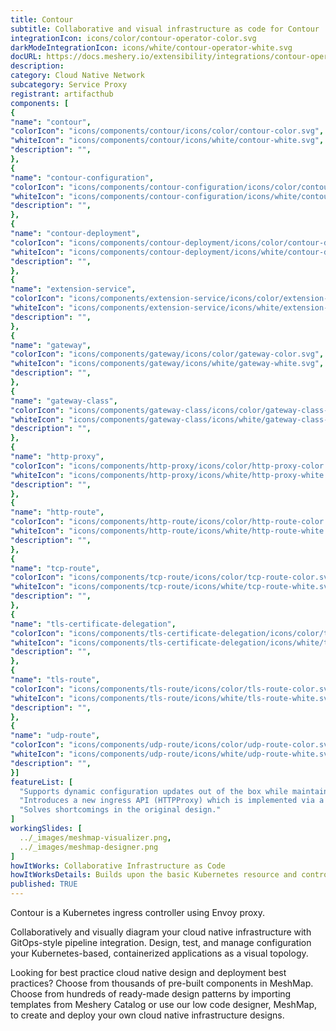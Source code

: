 ```yaml
---
title: Contour
subtitle: Collaborative and visual infrastructure as code for Contour
integrationIcon: icons/color/contour-operator-color.svg
darkModeIntegrationIcon: icons/white/contour-operator-white.svg
docURL: https://docs.meshery.io/extensibility/integrations/contour-operator
description: 
category: Cloud Native Network
subcategory: Service Proxy
registrant: artifacthub
components: [
{
"name": "contour",
"colorIcon": "icons/components/contour/icons/color/contour-color.svg",
"whiteIcon": "icons/components/contour/icons/white/contour-white.svg",
"description": "",
},
{
"name": "contour-configuration",
"colorIcon": "icons/components/contour-configuration/icons/color/contour-configuration-color.svg",
"whiteIcon": "icons/components/contour-configuration/icons/white/contour-configuration-white.svg",
"description": "",
},
{
"name": "contour-deployment",
"colorIcon": "icons/components/contour-deployment/icons/color/contour-deployment-color.svg",
"whiteIcon": "icons/components/contour-deployment/icons/white/contour-deployment-white.svg",
"description": "",
},
{
"name": "extension-service",
"colorIcon": "icons/components/extension-service/icons/color/extension-service-color.svg",
"whiteIcon": "icons/components/extension-service/icons/white/extension-service-white.svg",
"description": "",
},
{
"name": "gateway",
"colorIcon": "icons/components/gateway/icons/color/gateway-color.svg",
"whiteIcon": "icons/components/gateway/icons/white/gateway-white.svg",
"description": "",
},
{
"name": "gateway-class",
"colorIcon": "icons/components/gateway-class/icons/color/gateway-class-color.svg",
"whiteIcon": "icons/components/gateway-class/icons/white/gateway-class-white.svg",
"description": "",
},
{
"name": "http-proxy",
"colorIcon": "icons/components/http-proxy/icons/color/http-proxy-color.svg",
"whiteIcon": "icons/components/http-proxy/icons/white/http-proxy-white.svg",
"description": "",
},
{
"name": "http-route",
"colorIcon": "icons/components/http-route/icons/color/http-route-color.svg",
"whiteIcon": "icons/components/http-route/icons/white/http-route-white.svg",
"description": "",
},
{
"name": "tcp-route",
"colorIcon": "icons/components/tcp-route/icons/color/tcp-route-color.svg",
"whiteIcon": "icons/components/tcp-route/icons/white/tcp-route-white.svg",
"description": "",
},
{
"name": "tls-certificate-delegation",
"colorIcon": "icons/components/tls-certificate-delegation/icons/color/tls-certificate-delegation-color.svg",
"whiteIcon": "icons/components/tls-certificate-delegation/icons/white/tls-certificate-delegation-white.svg",
"description": "",
},
{
"name": "tls-route",
"colorIcon": "icons/components/tls-route/icons/color/tls-route-color.svg",
"whiteIcon": "icons/components/tls-route/icons/white/tls-route-white.svg",
"description": "",
},
{
"name": "udp-route",
"colorIcon": "icons/components/udp-route/icons/color/udp-route-color.svg",
"whiteIcon": "icons/components/udp-route/icons/white/udp-route-white.svg",
"description": "",
}]
featureList: [
  "Supports dynamic configuration updates out of the box while maintaining a lightweight profile.",
  "Introduces a new ingress API (HTTPProxy) which is implemented via a Custom Resource Definition (CRD).",
  "Solves shortcomings in the original design."
]
workingSlides: [
  ../_images/meshmap-visualizer.png,
  ../_images/meshmap-designer.png
]
howItWorks: Collaborative Infrastructure as Code
howItWorksDetails: Builds upon the basic Kubernetes resource and controller concepts, but includes domain-specific knowledge to automate the entire lifecycle of Contour.
published: TRUE
---
```

<p>
Contour is a Kubernetes ingress controller using Envoy proxy.
</p>
<p>
    Collaboratively and visually diagram your cloud native infrastructure with GitOps-style pipeline integration. Design, test, and manage configuration your Kubernetes-based, containerized applications as a visual topology.
</p>
<p>
    Looking for best practice cloud native design and deployment best practices? Choose from thousands of pre-built components in MeshMap. Choose from hundreds of ready-made design patterns by importing templates from Meshery Catalog or use our low code designer, MeshMap, to create and deploy your own cloud native infrastructure designs.
</p>
